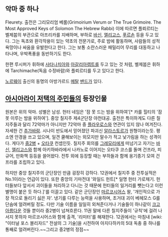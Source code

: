 == 악마 중 하나 ==
Fleurety. 출전은 그리모리엄 베룸(Grimoirium Verum or The True Grimoire. The Most Approved Keys of Solomon The Hebrew Rabbi) 이에 따르면 플뢰르티는 벨제붑의 부관으로 아프리카를 지배하며, 부하로 [[바신]], [[엘리고스]], [[푸르손]] 등을 두고 있다. 그는 독초와 환각작용이 있는 약초의 전문가로, 주로 밤에 활동하며, 사람들의 성적 욕망이나 싸움을 유발한다고 한다. 그는 보통 소란스러운 패밀리어 무리를 대동하고 나타나며, 우박폭풍을 동반하기도 한다.

한편 루시퍼가 휘하에 [[사타나치아]]와 [[아갈리아렙트]]를 두고 있는 것 처럼, 벨제붑은 휘하에 Tarchimache(독음 수정바람)와 플뢰르티를 두고 있다고 한다.

[[노르웨이]] 출신의 동명의 아방가르드 [[메탈]] [[밴드]]가 있다.

== [[아시아라이 저택의 주민들]]의 등장인물 ==
원본은 위의 악마. 성별은 남성. 헌터 네임은 '잠 못 드는 밤을 위하여'[* 카를 힐티의 '잠 못 이루는 밤을 위하여']. 중앙 칠지주 제4군단장 야천대공. 출전은 특이하게도 다른 칠지주들과 달리 72악마가 아니지만 72악마 중 [[플라우로스]]와 연관이 있지 않나 여겨진다. 자세한 건 [[추가바람]]. 시나이 반도에서 믿어졌던 파괴신 [[알라스토르]]가 원형이라는듯. 평소엔 안경을 쓰고 있으며, 일견 쿨해보이는 외모지만 말수가 적고 낯가림을 하는 성격이다. 게다가 [[중2병]] + [[오타쿠]] 컨셉인듯. 칠지주 회의를 [[그레모리]]에게 떠넘기고 자기는 [[바신]], [[엘리고스]]와 함께 아키하바라에서 나카노로 이어지는 오타쿠 코스를 돌며 건프라, 피규어, 만화책 등등을 쓸어왔다. 전투 외에 등장할 때는 부하들과 함께 옹기종기 모여 건프라를 조립하고 있다.

하지만 중앙 칠지주의 군단장인 만큼 굉장히 강하다. 12권에서 칠지주 중 전투실적은 No.1이라는 언급이 있다. 또한 중앙의 기마전대 '와일드 헌트[* 일명 헌터 가로채기. 헌터들보다 앞서서 괴이들을 처리하고 다니는 것 때문에 헌터들의 일거리를 뺏는다고 이런 별명이 붙은 듯 하다.]'를 이끌고 있다. 같은 군단장인 [[마르코시어스]] 왈, '개인적으로 가장 적으로 돌리기 싫은 자'. 냉기를 다루는 능력을 사용하며, 초거대 괴이 베헤모스 G를 단숨에 얼려버릴 정도. 다만 기술 이름을 일일히 외쳐준다거나 기술들이 하나같이 [[크고 아름다운]] 것들 뿐이라 중2병이 넘쳐흐른다. 11권 말에 다른 칠지주들이 '규칙'에 걸려 나서지 못하자 마르코시어스와 함께 출격, '리미터'를 해재한다. 12권에서는 마침내 [wiki: "이터널 포스 블리자드" 전설의 그 기술]을 시전하여 아지다하카의 5대 독충 중 하나를 통째로 얼려버린다.~~그리고 중2병의 정점~~
